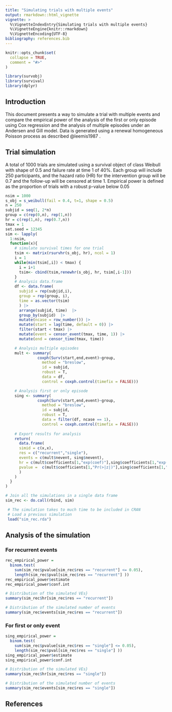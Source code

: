 ```yaml
---
title: "Simulating trials with multiple events"
output: rmarkdown::html_vignette
vignette: >
  %\VignetteIndexEntry{Simulating trials with multiple events}
  %\VignetteEngine{knitr::rmarkdown}
  %\VignetteEncoding{UTF-8}
bibliography: references.bib  
---
```


```r
knitr::opts_chunk$set(
  collapse = TRUE,
  comment = "#>"
)
```

```r
library(survobj)
library(survival)
library(dplyr)
```

## Introduction

This document presents a way to simulate a trial with multiple events and compare the empirical power of the analysis of the first or only episode using Cox regression and the analysis of multiple episodes under an Andersen and Gill model. Data is generated using a renewal homogeneous Poisson process as described  @leemis1987 .

## Trial simulation

A total of 1000 trials are simulated using a survival object of class Weibull
with shape of 0.5 and failure rate at time 1 of 40%. Each group will include
250 participants, and the hazard ratio (HR) for the intervention group will be 
0.7 and the follow-up will be censored at time 1. Empirical power is defined as the 
proportion of trials with a robust p-value below 0.05

```r
nsim = 1000
s_obj = s_weibull(fail = 0.4, t=1, shape = 0.5)
n = 250
subjid = seq(1, 2*n)
group = c(rep(0,n), rep(1,n))
hr = c(rep(1,n), rep(0.7,n))
tmax = 1
set.seed = 12345
sim <- lapply(
  1:nsim,
  function(x){
    # simulate survival times for one trial
    tsim <- matrix(rsurvhr(s_obj, hr), ncol = 1)
    i = 1
    while(min(tsim[,i]) < tmax) {
      i = i+1
      tsim<- cbind(tsim,renewhr(s_obj, hr, tsim[,i-1]))
    }
    # Analysis data.frame
    df <- data.frame(
      subjid = rep(subjid,i),
      group = rep(group, i),
      time = as.vector(tsim)
      ) |> 
      arrange(subjid, time)  |>  
      group_by(subjid)  |> 
      mutate(ncase = row_number()) |> 
      mutate(start = lag(time, default = 0)) |> 
      filter(start < tmax) |> 
      mutate(event = censor_event(tmax, time, 1)) |> 
      mutate(end = censor_time(tmax, time))

    # Analysis multiple episodes
    mult <- summary(
              coxph(Surv(start,end,event)~group, 
                method = "breslow",  
                id = subjid, 
                robust = T,  
                data = df,
                control = coxph.control(timefix = FALSE)))

    # Analysis first or only episode
    sing <- summary(
              coxph(Surv(start,end,event)~group, 
                method = "breslow",  
                id = subjid, 
                robust = T,  
                data = filter(df, ncase == 1),
                control = coxph.control(timefix = FALSE)))  
    
    # Export results for analysis
    return(
      data.frame(
      simid = c(x,x),
      res = c("recurrent","single"),
      events = c(mult$nevent, sing$nevent),
      hr = c(mult$coefficients[1,"exp(coef)"],sing$coefficients[1,"exp(coef)"]),
      pvalue =  c(mult$coefficients[1,"Pr(>|z|)"],sing$coefficients[1,"Pr(>|z|)"])
      )
    )
  }
) 

# Join all the simulations in a single data frame
sim_rec <- do.call(rbind, sim)
```

```r
 # The simulation takes to much time to be included in CRAN
 # Load a previous simulation
 load("sim_rec.rda")
```
## Analysis of the simulation

### For recurrent events

```r
rec_empirical_power = 
  binom.test(
    sum(sim_rec$pvalue[sim_rec$res == "recurrent"] <= 0.05), 
    length(sim_rec$pval[sim_rec$res == "recurrent"] ))
rec_empirical_power$estimate
rec_empirical_power$conf.int

# Distribution of the simulated VEs}
summary(sim_rec$hr[sim_rec$res == "recurrent"])

# Distribution of the simulated number of events
summary(sim_rec$events[sim_rec$res == "recurrent"])
```

### For first or only event

```r
sing_empirical_power = 
  binom.test(
    sum(sim_rec$pvalue[sim_rec$res == "single"] <= 0.05), 
    length(sim_rec$pval[sim_rec$res == "single"] ))
sing_empirical_power$estimate
sing_empirical_power$conf.int

# Distribution of the simulated VEs}
summary(sim_rec$hr[sim_rec$res == "single"])

# Distribution of the simulated number of events
summary(sim_rec$events[sim_rec$res == "single"])
```

## References
